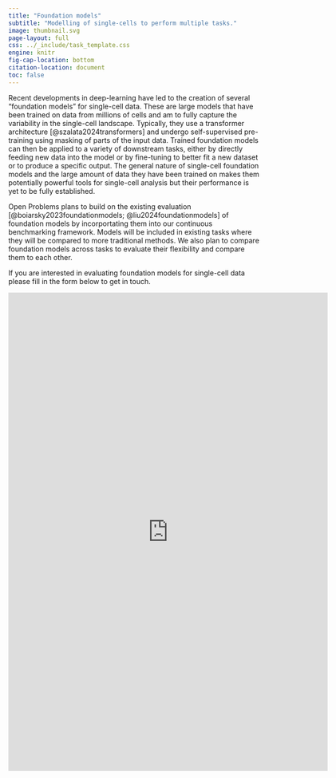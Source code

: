 ```yaml
---
title: "Foundation models"
subtitle: "Modelling of single-cells to perform multiple tasks."
image: thumbnail.svg
page-layout: full
css: ../_include/task_template.css
engine: knitr
fig-cap-location: bottom
citation-location: document
toc: false
---
```


Recent developments in deep-learning have led to the creation of several "foundation models" for single-cell data.
These are large models that have been trained on data from millions of cells and am to fully capture the variability in the single-cell landscape.
Typically, they use a transformer architecture [@szalata2024transformers] and undergo self-supervised pre-training using masking of parts of the input data.
Trained foundation models can then be applied to a variety of downstream tasks, either by directly feeding new data into the model or by fine-tuning to better fit a new dataset or to produce a specific output.
The general nature of single-cell foundation models and the large amount of data they have been trained on makes them potentially powerful tools for single-cell analysis but their performance is yet to be fully established.

Open Problems plans to build on the existing evaluation [@boiarsky2023foundationmodels; @liu2024foundationmodels] of foundation models by incorportating them into our continuous benchmarking framework.
Models will be included in existing tasks where they will be compared to more traditional methods.
We also plan to compare foundation models across tasks to evaluate their flexibility and compare them to each other.

If you are interested in evaluating foundation models for single-cell data please fill in the form below to get in touch.

<iframe src="https://docs.google.com/forms/d/e/1FAIpQLSeB6ZHTL8yvKpA8VNRoQY28p5WDpi2WEtwRkeGSgRz3Mqw8bA/viewform?embedded=true" width="640" height="959" frameborder="0" marginheight="0" marginwidth="0">Loading…</iframe>
